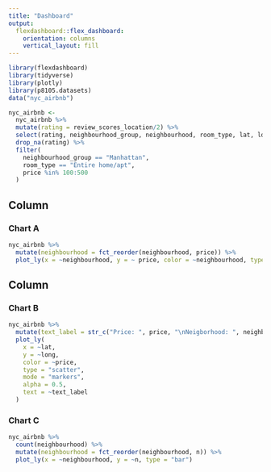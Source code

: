 ```yaml
---
title: "Dashboard"
output: 
  flexdashboard::flex_dashboard:
    orientation: columns
    vertical_layout: fill
---
```


```r
library(flexdashboard)
library(tidyverse)
library(plotly)
library(p8105.datasets)
data("nyc_airbnb")

nyc_airbnb <- 
  nyc_airbnb %>% 
  mutate(rating = review_scores_location/2) %>% 
  select(rating, neighbourhood_group, neighbourhood, room_type, lat, long, price) %>% 
  drop_na(rating) %>% 
  filter(
    neighbourhood_group == "Manhattan",
    room_type == "Entire home/apt", 
    price %in% 100:500
  )
```



Column {data-width=650}
-----------------------------------------------------------------------

### Chart A

```r
nyc_airbnb %>% 
  mutate(neighbourhood = fct_reorder(neighbourhood, price)) %>% 
  plot_ly(x = ~neighbourhood, y = ~ price, color = ~neighbourhood, type = "box")
```

Column {data-width=350}
-----------------------------------------------------------------------

### Chart B

```r
nyc_airbnb %>% 
  mutate(text_label = str_c("Price: ", price, "\nNeigborhood: ", neighbourhood)) %>% 
  plot_ly(
    x = ~lat, 
    y = ~long, 
    color = ~price, 
    type = "scatter", 
    mode = "markers", 
    alpha = 0.5, 
    text = ~text_label
  )
```

### Chart C

```r
nyc_airbnb %>% 
  count(neighbourhood) %>% 
  mutate(neighbourhood = fct_reorder(neighbourhood, n)) %>% 
  plot_ly(x = ~neighbourhood, y = ~n, type = "bar")
```


